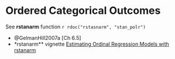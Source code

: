 # Ordered Categorical Outcomes


See **rstanarm** function `r rdoc("rstasnarm", "stan_polr")`

- @GelmanHill2007a [Ch 6.5]
- *rstanarm** vignette [Estimating Ordinal Regression Models with rstanarm](https://cran.r-project.org/web/packages/rstanarm/vignettes/polr.html)

